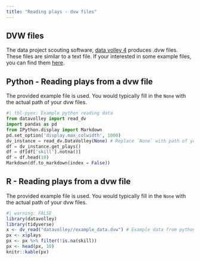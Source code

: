 ```yaml
---
title: "Reading plays - dvw files"
---
```


## DVW files

The data project scouting software, [data volley 4](https://www.dataproject.com/Products/EN/en/Volleyball/DataVolley4) produces .dvw files. These files are similar to a text file. If your interested in some example files, you can find them [here](https://mevza.volleynet.at/Download/59).

## Python - Reading plays from a dvw file

The provided example file is used. You would typically fill in the `None` with the actual path of your dvw files.

```python
#| tbl-pyex: Example python reading data
from datavolley import read_dv
import pandas as pd
from IPython.display import Markdown
pd.set_option('display.max_colwidth', 1000)
dv_instance = read_dv.DataVolley(None) # Replace `None` with path of your dvw file 
df = dv_instance.get_plays()
df = df[df['skill'].notna()]
df = df.head(10)
Markdown(df.to_markdown(index = False))
```

## R - Reading plays from a dvw file

The provided example file is used. You would typically fill in the `None` with the actual path of your dvw files.

```r
#| warning: FALSE
library(datavolley)
library(tidyverse)
x <- dv_read("datavolley//example_data.dvw") # Example data from python
px <- x$plays
px <- px %>% filter(!is.na(skill))
px <- head(px, 10)
knitr::kable(px)
```